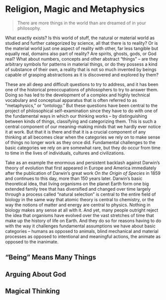 # Religion, Magic and Metaphysics

> There are more things in the world than are dreamed of in your philosophy.

What exactly exists? Is this world of stuff, the natural or material world as studied and further categorized by science, all that there is to reality? Or is the material world just one aspect of reality with other, far less tangible but equally real, domains also part of reality? Are spirits, ghosts, gods, or God real? What about numbers, concepts and other abstract "things" -- are they arbitrary symbols for patterns in material things, or do they possess a kind of substance of their own, a reality that is not so much invented by beings capable of grasping abstractions as it is discovered and explored by them?

These are all deep and difficult questions to try to address, and it has been one of the historical preoccupations of philosophers to try to answer them. Doing so has led to the development of a complex and highly technical vocabulary and conceptual apparatus that is often referred to as "metaphysics," or "ontology." But these questions have been central to the project of philosophical self-examination since they have to do with one of the fundamental ways in which our thinking works -- by distinguishing between kinds of things, classifying and categorizing them. This is such a central component of our meaning-making minds that we hardly ever notice it at work. But that it is there and that it is a crucial component of any thinking at all becomes clear when the categories we rely on to make sense of things no longer work as they once did. Fundamental challenges to the basic categories we rely on are somewhat rare, but they do occur from time to time in the lives of individuals, cultures and civilizations.

Take as an example the enormous and persistent backlash against Darwin's theory of evolution that first appeared in Europe and America immediately after the publication of Darwin's great work *On the Origin of Species* in 1859 and continues to this day, more than 150 years later. Darwin's basic theoretical idea, that living organisms on the planet Earth form one big extended family tree that has diversified and changed over time largely through a process called "natural selection" is central to the entire field of biology in the same way that atomic theory is central to chemistry, or the way the notions of matter and energy are central to physics. Nothing in biology makes any sense at all with it. And yet, many people outright reject the idea that organisms have evolved over the vast stretches of time that make up the history of life on Earth. And they do so for reasons having to do with the way it challenges fundamental assumptions we have about basic categories -- humans as opposed to animals, blind mechanical and material processes as opposed to intentional and meaningful actions, the animate as opposed to the inanimate.

## "Being" Means Many Things

## Arguing About God

## Magical Thinking

